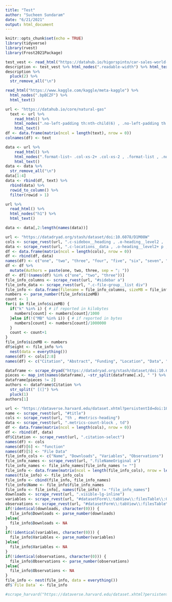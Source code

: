 ```yaml
---
title: "Test"
author: "Sucheen Sundaram"
date: "6/21/2021"
output: html_document
---
```


```r
knitr::opts_chunk$set(echo = TRUE)
library(tidyverse)
library(rvest)
library(Frost2021Package)
```

```r
test_vest <- read_html("https://datahub.io/higorspinto/car-sales-world-annual")
description <- test_vest %>% html_nodes(".readable-width") %>% html_text()
description %>%
  pluck(2) %>%
  str_remove_all("\n")
```

```r
read_html("https://www.kaggle.com/kaggle/meta-kaggle") %>%
  html_nodes(".bpBCZF") %>%
  html_text()

url <- "https://datahub.io/core/natural-gas"
  text <- url %>%
    read_html() %>%
    html_nodes(".no-left-padding th:nth-child(6) , .no-left-padding th:nth-child(5) , .no-left-padding th:nth-child(4) , .no-left-padding th:nth-child(3) , .no-left-padding th:nth-child(2) , .no-left-padding th:nth-child(1)") %>%
    html_text()
df <- data.frame(matrix(ncol = length(text), nrow = 0))
colnames(df) <- text

data <- url %>%
    read_html() %>%
    html_nodes(".format-list~ .col-xs-2+ .col-xs-2 , .format-list , .no-left-padding .col-xs-1")  %>%
    html_text()
data <- data %>%
  str_remove_all("\n")
data[1:4]
data <- rbind(df, text) %>%
  rbind(data) %>%
  rowid_to_column() %>%
  filter(rowid > 1)

url %>%
  read_html() %>%
  html_nodes("h1") %>%
  html_text()

data <- data[,2:length(names(data))]
```

```r
url <- "https://datadryad.org/stash/dataset/doi:10.6078/D1M08W"
cols <- scrape_rvest(url, ".c-sidebox__heading , .o-heading__level2 , .o-heading__level1")
data <- scrape_rvest(url, ".c-locations__data , .o-heading__level2+ p , .t-landing__text-wall p , .o-metadata__author , #show_license p , .o-metrics__metric , .c-file-group , .c-file-group__summary")
df <- data.frame(matrix(ncol = length(cols), nrow = 0))
df <- rbind(df, data)
names(df) <- c("one", "two", "three", "four", "five", "six", "seven", "eight", "nine")
df <- df %>%
  mutate(Authors = paste(one, two, three, sep = "; "))
df <- df[!(names(df) %in% c("one", "two", "three"))]
file_info_columns <- scrape_rvest(url, "#sidebar a")
file_info_data <- scrape_rvest(url, ".c-file-group__list div")
file_info <- data.frame(filename = file_info_columns, sizeMB = file_info_data)
numbers <- parse_number(file_info$sizeMB)
count <- 1
for(i in file_info$sizeMB) {
  if("k" %in% i) { # if reported in kilobytes
    numbers[count] <- numbers[count]/1000
  }else if(!("MB" %in% i)) { # if reported in bytes
    numbers[count] <- numbers[count]/1000000
  }
  count <- count+1
}
file_info$sizeMB <- numbers
df$eight <- file_info %>%
  nest(data = everything())
names(df) <- cols[2:8]
names(df) <- c("Citation", "Abstract", "Funding", "Location", "Data", "Date", "Authors")
```

```r
dataframe <- scrape_dryad("https://datadryad.org/stash/dataset/doi:10.6078/D14Q14")
pieces <- map_int(names(dataframe), ~str_split(dataframe[.x], " ") %>% pluck(1) %>% length())
dataframe[pieces != 2]
authors <- dataframe$Citation %>%
  str_split(" [(]") %>%
  pluck(1)
authors[1]
```

```r
url <- "https://dataverse.harvard.edu/dataset.xhtml?persistentId=doi:10.7910/DVN/8HYOIB"
name <- scrape_rvest(url, "#title")
cols <- scrape_rvest(url, "th , #metrics-heading")
data <- scrape_rvest(url, ".metrics-count-block , td")
df <- data.frame(matrix(ncol = length(cols), nrow = 0))
df <- rbind(df, data)
df$Citation <- scrape_rvest(url, ".citation-select")
names(df) <- cols
names(df)[6] <- "function"
names(df)[5] <- "File Data"
file_info_cols <- c("Name", "Downloads", "Variables", "Observations")
file_info_names <- scrape_rvest(url, ".fileNameOriginal a")
file_info_names <- file_info_names[file_info_names != ""]
file_info <- data.frame(matrix(ncol = length(file_info_cols), nrow = length(file_info_names)))
names(file_info) <- file_info_cols
file_info <- cbind(file_info, file_info_names)
file_info$Name <- file_info$file_info_names
file_info <- file_info[, names(file_info) != "file_info_names"]
downloads <- scrape_rvest(url, ".visible-lg-inline")
variables <- scrape_rvest(url, "#datasetForm\\:tabView\\:filesTable\\:0\\:fileNumVars")
observations <- scrape_rvest(url, "#datasetForm\\:tabView\\:filesTable\\:0\\:fileNumObs")
if(!identical(downloads, character(0))) {
  file_info$Downloads <- parse_number(downloads)
}else{
  file_info$Downloads <- NA
}
if(!identical(variables, character(0))) {
  file_info$Variables <- parse_number(variables)
}else{
  file_info$Variables <- NA
}
if(!identical(observations, character(0))) {
  file_info$Observations <- parse_number(observations)
}else{
  file_info$Observations <- NA
}
file_info <- nest(file_info, data = everything())
df$`File Data` <- file_info

#scrape_harvard("https://dataverse.harvard.edu/dataset.xhtml?persistentId=doi:10.7910/DVN/8HYOIB")
```
